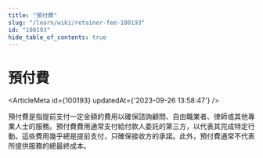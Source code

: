 ```yaml
---
title: "預付費"
slug: "/learn/wiki/retainer-fee-100193"
id: "100193"
hide_table_of_contents: true
---
```



# 預付費

<ArticleMeta id={100193} updatedAt={'2023-09-26 13:58:47'} />
<div className='border-solid border-b border-t-0 my-4 border-[var(--ifm-color-gray-300)]' />

預付費是指提前支付一定金額的費用以確保諮詢顧問、自由職業者、律師或其他專業人士的服務。預付費費用通常支付給付款人委託的第三方，以代表其完成特定行動。這些費用幾乎總是提前支付，只確保接收方的承諾。此外，預付費通常不代表所提供服務的總最終成本。
